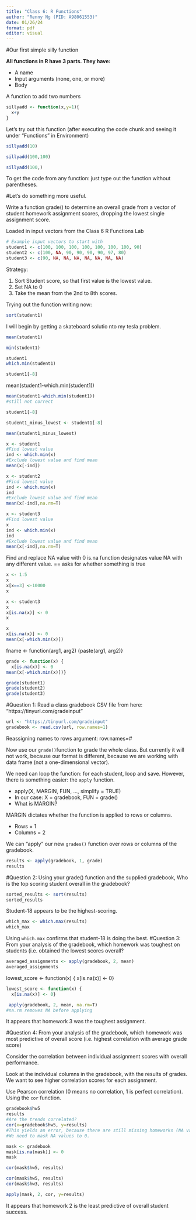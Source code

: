 ```yaml
---
title: "Class 6: R Functions"
author: "Renny Ng (PID: A98061553)"
date: 01/26/24
format: pdf
editor: visual
---
```

#Our first simple silly function

**All functions in R have 3 parts. They have:**

- A name
- Input arguments (none, one, or more)
- Body

A function to add two numbers

```r
sillyadd <- function(x,y=1){
  x+y
}
```

Let's try out this function (after executing the code chunk and seeing it under "Functions" in Environment)

```r
sillyadd(10)
```
```r
sillyadd(100,100)
```
```r
sillyadd(100,)
```
To get the code from any function: just type out the function without parentheses.

#Let's do something more useful.

Write a function grade() to determine an overall grade from a vector of student homework assignment scores, dropping the lowest single assignment score.

Loaded in input vectors from the Class 6 R Functions Lab
```r
# Example input vectors to start with
student1 <- c(100, 100, 100, 100, 100, 100, 100, 90)
student2 <- c(100, NA, 90, 90, 90, 90, 97, 80)
student3 <- c(90, NA, NA, NA, NA, NA, NA, NA)
```

Strategy:

1. Sort Student score, so that first value is the lowest value.
2. Set NA to 0
3. Take the mean from the 2nd to 8th scores.


Trying out the function writing now:
```r
sort(student1)
```
I will begin by getting a skateboard solutio nto my tesla problem.
```r
mean(student1)
```
```r
min(student1)
```
```r
student1
which.min(student1)
```

```r
student1[-8]
```
mean(student1-which.min(student1))
```r
mean(student1-which.min(student1))
#still not correct
```
```r
student1[-8]
```

```r
student1_minus_lowest <- student1[-8]
```

```r
mean(student1_minus_lowest)
```
```r
x <- student1
#Find lowest value 
ind <- which.min(x)
#Exclude lowest value and find mean
mean(x[-ind])
```
```r
x <- student2
#Find lowest value 
ind <- which.min(x)
ind
#Exclude lowest value and find mean
mean(x[-ind],na.rm=T)
```
```r
x <- student3
#Find lowest value 
x
ind <- which.min(x)
ind
#Exclude lowest value and find mean
mean(x[-ind],na.rm=T)
```
Find and replace NA value with 0
is.na function designates value NA with any different value.
== asks for whether something is true

```r
x <- 1:5
x
x[x==3] <-10000
x
```
```r
x <- student3
x
x[is.na(x)] <- 0
x
```
```r
x
x[is.na(x)] <- 0
mean(x[-which.min(x)])
```
fname <- function(arg1, arg2) {paste(arg1, arg2)}
```r
grade <- function(x) {
  x[is.na(x)] <- 0
mean(x[-which.min(x)])}
```
```r
grade(student1)
grade(student2)
grade(student3)
```
#Question 1: 
Read a class gradebook CSV file from here: "https://tinyurl.com/gradeinput"
```r
url <- "https://tinyurl.com/gradeinput"
gradebook <- read.csv(url, row.names=1)
```
Reassigning names to rows argument: row.names=#

Now use our `grade()`function to grade the whole class.
But currently it will not work, because our format is different, because we are working with data frame (not a one-dimensional vector). 

We need can loop the function: for each student, loop and save. However, there is something easier: the `apply` function. 

- apply(X, MARGIN, FUN, ..., simplify = TRUE)
- In our case: X = gradebook, FUN = grade()
- What is MARGIN? 

MARGIN dictates whether the function is applied to rows or columns.

- Rows = 1
- Columns = 2

We can "apply" our new `grades()` function over rows or columns of the gradebook. 

```r
results <- apply(gradebook, 1, grade)
results
```
#Question 2: Using your grade() function and the supplied gradebook, Who is the top scoring student overall in the gradebook?
```r
sorted_results <- sort(results)
sorted_results
```
Student-18 appears to be the highest-scoring. 
```r
which_max <- which.max(results)
which_max
```
Using `which.max` confirms that student-18 is doing the best. 
#Question 3: From your analysis of the gradebook, which homework was toughest on students (i.e. obtained the lowest scores overall?
```r
averaged_assignments <- apply(gradebook, 2, mean)
averaged_assignments
```
lowest_score <- function(x) {
  x[is.na(x)] <- 0}
```r
lowest_score <- function(x) {
  x[is.na(x)] <- 0}
```
```r
 apply(gradebook, 2, mean, na.rm=T)
#na.rm removes NA before applying
```
It appears that homework 3 was the toughest assignment. 

#Question 4: From your analysis of the gradebook, which homework was most predictive of overall score (i.e. highest correlation with average grade score)

Consider the correlation between individual assignment scores with overall performance.

Look at the individual columns in the gradebook, with the results of grades. We want to see higher correlation scores for each assignment. 

Use Pearson correlation (0 means no correlation, 1 is perfect correlation). Using the `cor` function.

```r
gradebook$hw5
results
#Are the trends correlated? 
cor(x=gradebook$hw5, y=results)
#This yields an error, because there are still missing homeworks (NA values). 
#We need to mask NA values to 0.
```
```r
mask <- gradebook
mask[is.na(mask)] <- 0
mask
```
```r
cor(mask$hw5, results)
```
```r
cor(mask$hw5, results)
cor(mask$hw3, results)

```
```r
apply(mask, 2, cor, y=results)
```
It appears that homework 2 is the least predictive of overall student success. 

